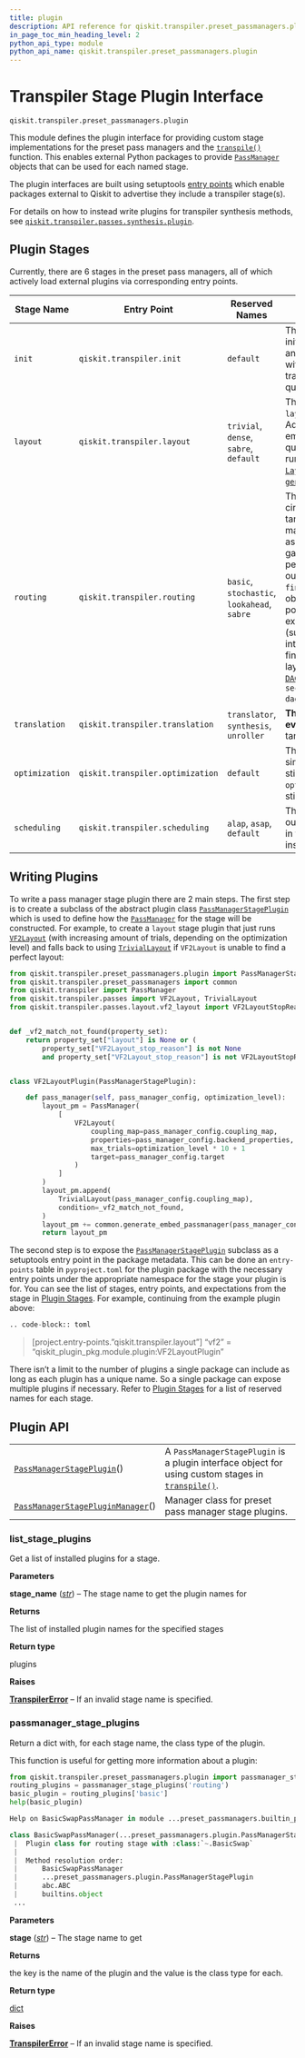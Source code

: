 ```yaml
---
title: plugin
description: API reference for qiskit.transpiler.preset_passmanagers.plugin
in_page_toc_min_heading_level: 2
python_api_type: module
python_api_name: qiskit.transpiler.preset_passmanagers.plugin
---
```


<span id="module-qiskit.transpiler.preset_passmanagers.plugin" />

<span id="qiskit-transpiler-plugins" />

<span id="transpiler-stage-plugin-interface-qiskit-transpiler-preset-passmanagers-plugin" />

# Transpiler Stage Plugin Interface

`qiskit.transpiler.preset_passmanagers.plugin`

This module defines the plugin interface for providing custom stage implementations for the preset pass managers and the [`transpile()`](compiler#qiskit.compiler.transpile "qiskit.compiler.transpile") function. This enables external Python packages to provide [`PassManager`](qiskit.transpiler.PassManager "qiskit.transpiler.PassManager") objects that can be used for each named stage.

The plugin interfaces are built using setuptools [entry points](https://setuptools.readthedocs.io/en/latest/userguide/entry_point.html) which enable packages external to Qiskit to advertise they include a transpiler stage(s).

For details on how to instead write plugins for transpiler synthesis methods, see [`qiskit.transpiler.passes.synthesis.plugin`](transpiler_synthesis_plugins#module-qiskit.transpiler.passes.synthesis.plugin "qiskit.transpiler.passes.synthesis.plugin").

<span id="stage-table" />

## Plugin Stages

Currently, there are 6 stages in the preset pass managers, all of which actively load external plugins via corresponding entry points.

| Stage Name     | Entry Point                      | Reserved Names                              | Description and expectations                                                                                                                                                                                                                                                                                                                                                                                                                                                                                                                                                                                                                                                                                                                                                                                                                                                                                                                                                                                                                                                                                                  |
| -------------- | -------------------------------- | ------------------------------------------- | ----------------------------------------------------------------------------------------------------------------------------------------------------------------------------------------------------------------------------------------------------------------------------------------------------------------------------------------------------------------------------------------------------------------------------------------------------------------------------------------------------------------------------------------------------------------------------------------------------------------------------------------------------------------------------------------------------------------------------------------------------------------------------------------------------------------------------------------------------------------------------------------------------------------------------------------------------------------------------------------------------------------------------------------------------------------------------------------------------------------------------- |
| `init`         | `qiskit.transpiler.init`         | `default`                                   | This stage runs first and is typically used for any initial logical optimization. Because most layout and routing algorithms are only designed to work with 1 and 2 qubit gates, this stage is also used to translate any gates that operate on more than 2 qubits into gates that only operate on 1 or 2 qubits.                                                                                                                                                                                                                                                                                                                                                                                                                                                                                                                                                                                                                                                                                                                                                                                                             |
| `layout`       | `qiskit.transpiler.layout`       | `trivial`, `dense`, `sabre`, `default`      | The output from this stage is expected to have the `layout` property set field set with a [`Layout`](qiskit.transpiler.Layout "qiskit.transpiler.Layout") object. Additionally, the circuit is typically expected to be embedded so that it is expanded to include all qubits and the [`ApplyLayout`](qiskit.transpiler.passes.ApplyLayout "qiskit.transpiler.passes.ApplyLayout") pass is expected to be run to apply the layout. The embedding of the [`Layout`](qiskit.transpiler.Layout "qiskit.transpiler.Layout") can be generated with [`generate_embed_passmanager()`](transpiler_preset#qiskit.transpiler.preset_passmanagers.common.generate_embed_passmanager "qiskit.transpiler.preset_passmanagers.common.generate_embed_passmanager").                                                                                                                                                                                                                                                                                                                                                                          |
| `routing`      | `qiskit.transpiler.routing`      | `basic`, `stochastic`, `lookahead`, `sabre` | The output from this stage is expected to have the circuit match the connectivity constraints of the target backend. This does not necessarily need to match the directionality of the edges in the target as a later stage typically will adjust directional gates to match that constraint (but there is no penalty for doing that in the `routing` stage). The output of this stage is also expected to have the `final_layout` property set field set with a [`Layout`](qiskit.transpiler.Layout "qiskit.transpiler.Layout") object that maps the [`Qubit`](circuit#qiskit.circuit.Qubit "qiskit.circuit.Qubit") to the output final position of that qubit in the circuit. If there is an existing `final_layout` entry in the property set (such as might be set by an optimization pass that introduces a permutation) it is expected that the final layout will be the composition of the two layouts (this can be computed using [`DAGCircuit.compose()`](qiskit.dagcircuit.DAGCircuit#compose "qiskit.dagcircuit.DAGCircuit.compose"), for example: `second_final_layout.compose(first_final_layout, dag.qubits)`). |
| `translation`  | `qiskit.transpiler.translation`  | `translator`, `synthesis`, `unroller`       | **The output of this stage is expected to have every operation be a native**instruction on the target backend.                                                                                                                                                                                                                                                                                                                                                                                                                                                                                                                                                                                                                                                                                                                                                                                                                                                                                                                                                                                                                |
| `optimization` | `qiskit.transpiler.optimization` | `default`                                   | This stage is expected to perform optimization and simplification. The constraints from earlier stages still apply to the output of this stage. After the `optimization` stage is run we expect the circuit to still be executable on the target.                                                                                                                                                                                                                                                                                                                                                                                                                                                                                                                                                                                                                                                                                                                                                                                                                                                                             |
| `scheduling`   | `qiskit.transpiler.scheduling`   | `alap`, `asap`, `default`                   | This is the last stage run and it is expected to output a scheduled circuit such that all idle periods in the circuit are marked by explicit [`Delay`](circuit#qiskit.circuit.Delay "qiskit.circuit.Delay") instructions.                                                                                                                                                                                                                                                                                                                                                                                                                                                                                                                                                                                                                                                                                                                                                                                                                                                                                                     |

## Writing Plugins

To write a pass manager stage plugin there are 2 main steps. The first step is to create a subclass of the abstract plugin class [`PassManagerStagePlugin`](qiskit.transpiler.preset_passmanagers.plugin.PassManagerStagePlugin "qiskit.transpiler.preset_passmanagers.plugin.PassManagerStagePlugin") which is used to define how the [`PassManager`](qiskit.transpiler.PassManager "qiskit.transpiler.PassManager") for the stage will be constructed. For example, to create a `layout` stage plugin that just runs [`VF2Layout`](qiskit.transpiler.passes.VF2Layout "qiskit.transpiler.passes.VF2Layout") (with increasing amount of trials, depending on the optimization level) and falls back to using [`TrivialLayout`](qiskit.transpiler.passes.TrivialLayout "qiskit.transpiler.passes.TrivialLayout") if `VF2Layout` is unable to find a perfect layout:

```python
from qiskit.transpiler.preset_passmanagers.plugin import PassManagerStagePlugin
from qiskit.transpiler.preset_passmanagers import common
from qiskit.transpiler import PassManager
from qiskit.transpiler.passes import VF2Layout, TrivialLayout
from qiskit.transpiler.passes.layout.vf2_layout import VF2LayoutStopReason


def _vf2_match_not_found(property_set):
    return property_set["layout"] is None or (
        property_set["VF2Layout_stop_reason"] is not None
        and property_set["VF2Layout_stop_reason"] is not VF2LayoutStopReason.SOLUTION_FOUND


class VF2LayoutPlugin(PassManagerStagePlugin):

    def pass_manager(self, pass_manager_config, optimization_level):
        layout_pm = PassManager(
            [
                VF2Layout(
                    coupling_map=pass_manager_config.coupling_map,
                    properties=pass_manager_config.backend_properties,
                    max_trials=optimization_level * 10 + 1
                    target=pass_manager_config.target
                )
            ]
        )
        layout_pm.append(
            TrivialLayout(pass_manager_config.coupling_map),
            condition=_vf2_match_not_found,
        )
        layout_pm += common.generate_embed_passmanager(pass_manager_config.coupling_map)
        return layout_pm
```

The second step is to expose the [`PassManagerStagePlugin`](qiskit.transpiler.preset_passmanagers.plugin.PassManagerStagePlugin "qiskit.transpiler.preset_passmanagers.plugin.PassManagerStagePlugin") subclass as a setuptools entry point in the package metadata. This can be done an `entry-points` table in `pyproject.toml` for the plugin package with the necessary entry points under the appropriate namespace for the stage your plugin is for. You can see the list of stages, entry points, and expectations from the stage in [Plugin Stages](#stage-table). For example, continuing from the example plugin above:

```python
.. code-block:: toml
```

> \[project.entry-points.”qiskit.transpiler.layout”] “vf2” = “qiskit\_plugin\_pkg.module.plugin:VF2LayoutPlugin”

There isn’t a limit to the number of plugins a single package can include as long as each plugin has a unique name. So a single package can expose multiple plugins if necessary. Refer to [Plugin Stages](#stage-table) for a list of reserved names for each stage.

## Plugin API

|                                                                                                                                                                                              |                                                                                                                                                                     |
| -------------------------------------------------------------------------------------------------------------------------------------------------------------------------------------------- | ------------------------------------------------------------------------------------------------------------------------------------------------------------------- |
| [`PassManagerStagePlugin`](qiskit.transpiler.preset_passmanagers.plugin.PassManagerStagePlugin "qiskit.transpiler.preset_passmanagers.plugin.PassManagerStagePlugin")()                      | A `PassManagerStagePlugin` is a plugin interface object for using custom stages in [`transpile()`](compiler#qiskit.compiler.transpile "qiskit.compiler.transpile"). |
| [`PassManagerStagePluginManager`](qiskit.transpiler.preset_passmanagers.plugin.PassManagerStagePluginManager "qiskit.transpiler.preset_passmanagers.plugin.PassManagerStagePluginManager")() | Manager class for preset pass manager stage plugins.                                                                                                                |

### list\_stage\_plugins

<Function id="qiskit.transpiler.preset_passmanagers.plugin.list_stage_plugins" github="https://github.com/Qiskit/qiskit/tree/stable/1.2/qiskit/transpiler/preset_passmanagers/plugin.py#L283-L309" signature="qiskit.transpiler.preset_passmanagers.plugin.list_stage_plugins(stage_name)">
  Get a list of installed plugins for a stage.

  **Parameters**

  **stage\_name** ([*str*](https://docs.python.org/3/library/stdtypes.html#str "(in Python v3.13)")) – The stage name to get the plugin names for

  **Returns**

  The list of installed plugin names for the specified stages

  **Return type**

  plugins

  **Raises**

  [**TranspilerError**](transpiler#qiskit.transpiler.TranspilerError "qiskit.transpiler.TranspilerError") – If an invalid stage name is specified.
</Function>

### passmanager\_stage\_plugins

<Function id="qiskit.transpiler.preset_passmanagers.plugin.passmanager_stage_plugins" github="https://github.com/Qiskit/qiskit/tree/stable/1.2/qiskit/transpiler/preset_passmanagers/plugin.py#L312-L353" signature="qiskit.transpiler.preset_passmanagers.plugin.passmanager_stage_plugins(stage)">
  Return a dict with, for each stage name, the class type of the plugin.

  This function is useful for getting more information about a plugin:

  ```python
  from qiskit.transpiler.preset_passmanagers.plugin import passmanager_stage_plugins
  routing_plugins = passmanager_stage_plugins('routing')
  basic_plugin = routing_plugins['basic']
  help(basic_plugin)
  ```

  ```python
  Help on BasicSwapPassManager in module ...preset_passmanagers.builtin_plugins object:

  class BasicSwapPassManager(...preset_passmanagers.plugin.PassManagerStagePlugin)
   |  Plugin class for routing stage with :class:`~.BasicSwap`
   |
   |  Method resolution order:
   |      BasicSwapPassManager
   |      ...preset_passmanagers.plugin.PassManagerStagePlugin
   |      abc.ABC
   |      builtins.object
   ...
  ```

  **Parameters**

  **stage** ([*str*](https://docs.python.org/3/library/stdtypes.html#str "(in Python v3.13)")) – The stage name to get

  **Returns**

  the key is the name of the plugin and the value is the class type for each.

  **Return type**

  [dict](https://docs.python.org/3/library/stdtypes.html#dict "(in Python v3.13)")

  **Raises**

  [**TranspilerError**](transpiler#qiskit.transpiler.TranspilerError "qiskit.transpiler.TranspilerError") – If an invalid stage name is specified.
</Function>

